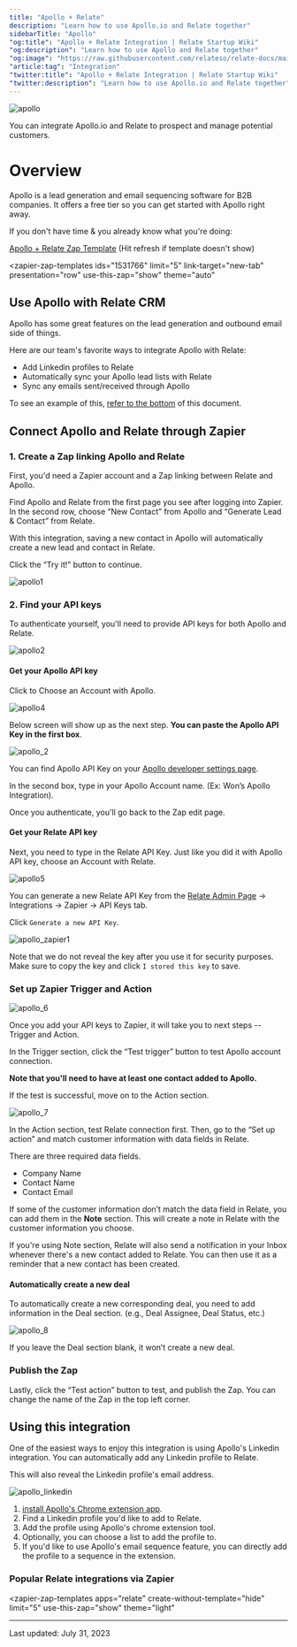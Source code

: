 ```yaml
---
title: "Apollo + Relate"
description: "Learn how to use Apollo.io and Relate together"
sidebarTitle: "Apollo"
"og:title": "Apollo + Relate Integration | Relate Startup Wiki"
"og:description": "Learn how to use Apollo and Relate together"
"og:image": "https://raw.githubusercontent.com/relateso/relate-docs/main/docs/images/integrations/apollo.png"
"article:tag": "Integration"
"twitter:title": "Apollo + Relate Integration | Relate Startup Wiki"
"twitter:description": "Learn how to use Apollo.io and Relate together"
---
```

<script type="module" src="https://cdn.zapier.com/packages/partner-sdk/v0/zapier-elements/zapier-elements.esm.js"></script>
<link rel="stylesheet" href="https://cdn.zapier.com/packages/partner-sdk/v0/zapier-elements/zapier-elements.css"/>

![apollo](/docs/images/integrations/apollo.png)

You can integrate Apollo.io and Relate to prospect and manage potential customers. 

# Overview
Apollo is a lead generation and email sequencing software for B2B companies. It offers a free tier so you can get started with Apollo right away.

If you don't have time & you already know what you're doing:

[Apollo + Relate Zap Template](https://zapier.com/app/editor/template/1123407) (Hit refresh if template doesn't show)

<zapier-zap-templates
  ids="1531766"
  limit="5"
  link-target="new-tab"
  presentation="row"
  use-this-zap="show"
  theme="auto"
></zapier-zap-templates>

## Use Apollo with Relate CRM
Apollo has some great features on the lead generation and outbound email side of things.

Here are our team's favorite ways to integrate Apollo with Relate:
- Add Linkedin profiles to Relate
- Automatically sync your Apollo lead lists with Relate
- Sync any emails sent/received through Apollo

To see an example of this, [refer to the bottom](#using-this-integration) of this document.

## Connect Apollo and Relate through Zapier

### 1. Create a Zap linking Apollo and Relate
First, you'd need a Zapier account and a Zap linking between Relate and Apollo.

Find Apollo and Relate from the first page you see after logging into Zapier. In the second row, choose “New Contact” from Apollo and “Generate Lead & Contact” from Relate.

With this integration, saving a new contact in Apollo will automatically create a new lead and contact in Relate. 

Click the “Try it!” button to continue.

![apollo1](/docs/images/integrations/apollo1.png)

### 2. Find your API keys

To authenticate yourself, you'll need to provide API keys for both Apollo and Relate.

![apollo2](/docs/images/integrations/apollo2.png)

#### Get your Apollo API key

Click to Choose an Account with Apollo.

![apollo4](/docs/images/integrations/apollo4.png)

Below screen will show up as the next step. **You can paste the Apollo API Key in the first box**. 

![apollo_2](/docs/images/integrations/apollo_2.png)

You can find Apollo API Key on your [Apollo developer settings page](https://developer.apollo.io/keys/).

In the second box, type in your Apollo Account name. (Ex: Won’s Apollo Integration).

Once you authenticate, you'll go back to the Zap edit page.

#### Get your Relate API key
Next, you need to type in the Relate API Key. Just like you did it with Apollo API key, choose an Account with Relate.

![apollo5](/docs/images/integrations/apollo5.png)

You can generate a new Relate API Key from the [Relate Admin Page](https://app.relate.so/) → Integrations → Zapier → API Keys tab.

Click `Generate a new API Key`.

![apollo_zapier1](/docs/images/integrations/apollo_zapier1.png)

Note that we do not reveal the key after you use it for security purposes. Make sure to copy the key and click `I stored this key` to save.

### Set up Zapier Trigger and Action

![apollo_6](/docs/images/integrations/apollo_6.png)

Once you add your API keys to Zapier, it will take you to next steps -- Trigger and Action.

In the Trigger section, click the “Test trigger” button to test Apollo account connection. 

**Note that you'll need to have at least one contact added to Apollo.**

If the test is successful, move on to the Action section.

![apollo_7](/docs/images/integrations/apollo_7.png)

In the Action section, test Relate connection first. Then, go to the “Set up action” and match customer information with data fields in Relate.

There are three required data fields. 
- Company Name
- Contact Name
- Contact Email

If some of the customer information don’t match the data field in Relate, you can add them in the **Note** section. This will create a note in Relate with the customer information you choose.

If you're using Note section, Relate will also send a notification in your Inbox whenever there's a new contact added to Relate. You can then use it as a reminder that a new contact has been created.  

#### Automatically create a new deal
To automatically create a new corresponding deal, you need to add information in the Deal section. (e.g., Deal Assignee, Deal Status, etc.)

![apollo_8](/docs/images/integrations/apollo_8.png)

If you leave the Deal section blank, it won’t create a new deal. 

### Publish the Zap
Lastly, click the “Test action” button to test, and publish the Zap. You can change the name of the Zap in the top left corner.

## Using this integration
One of the easiest ways to enjoy this integration is using Apollo's Linkedin integration. You can automatically add any Linkedin profile to Relate.

This will also reveal the Linkedin profile's email address.

![apollo_linkedin](/docs/images/integrations/apollo_linkedin.png)


1. [install Apollo's Chrome extension app](https://chrome.google.com/webstore/detail/apolloio-find-b2b-contact/alhgpfoeiimagjlnfekdhkjlkiomcapa).
2. Find a Linkedin profile you'd like to add to Relate.
3. Add the profile using Apollo's chrome extension tool.
4. Optionally, you can choose a list to add the profile to.
5. If you'd like to use Apollo's email sequence feature, you can directly add the profile to a sequence in the extension.

### Popular Relate integrations via Zapier

<zapier-zap-templates
  apps="relate"
  create-without-template="hide"
  limit="5"
  use-this-zap="show"
  theme="light"
></zapier-zap-templates>

---
Last updated: July 31, 2023
